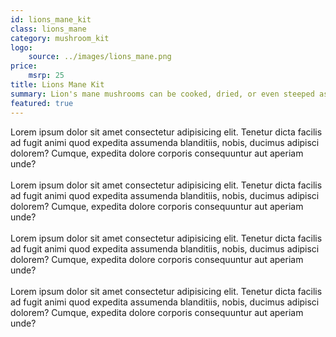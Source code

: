 ```yaml
---
id: lions_mane_kit
class: lions_mane
category: mushroom_kit
logo:
    source: ../images/lions_mane.png
price: 
    msrp: 25
title: Lions Mane Kit
summary: Lion's mane mushrooms can be cooked, dried, or even steeped as a tea!
featured: true
---
```


Lorem ipsum dolor sit amet consectetur adipisicing elit. Tenetur dicta facilis ad fugit animi quod expedita assumenda blanditiis, nobis, ducimus adipisci dolorem? Cumque, expedita dolore corporis consequuntur aut aperiam unde?<br/><br/>
Lorem ipsum dolor sit amet consectetur adipisicing elit. Tenetur dicta facilis ad fugit animi quod expedita assumenda blanditiis, nobis, ducimus adipisci dolorem? Cumque, expedita dolore corporis consequuntur aut aperiam unde?<br/><br/>
Lorem ipsum dolor sit amet consectetur adipisicing elit. Tenetur dicta facilis ad fugit animi quod expedita assumenda blanditiis, nobis, ducimus adipisci dolorem? Cumque, expedita dolore corporis consequuntur aut aperiam unde?<br/><br/>
Lorem ipsum dolor sit amet consectetur adipisicing elit. Tenetur dicta facilis ad fugit animi quod expedita assumenda blanditiis, nobis, ducimus adipisci dolorem? Cumque, expedita dolore corporis consequuntur aut aperiam unde?<br/><br/>